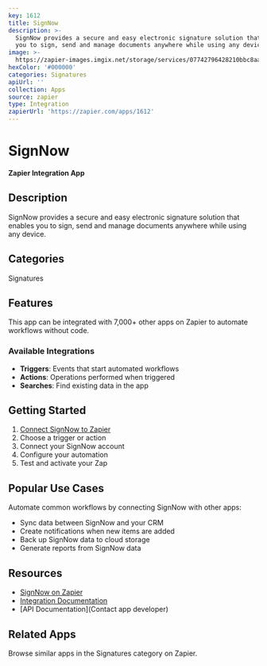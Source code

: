 ```yaml
---
key: 1612
title: SignNow
description: >-
  SignNow provides a secure and easy electronic signature solution that enables
  you to sign, send and manage documents anywhere while using any device.
image: >-
  https://zapier-images.imgix.net/storage/services/07742796428210bbc8aa5e4977ee9b89.png?auto=format%2Ccompress&ixlib=python-3.0.0&q=50
hexColor: '#000000'
categories: Signatures
apiUrl: ''
collection: Apps
source: zapier
type: Integration
zapierUrl: 'https://zapier.com/apps/1612'
---
```

# SignNow

**Zapier Integration App**

## Description

SignNow provides a secure and easy electronic signature solution that enables you to sign, send and manage documents anywhere while using any device.

## Categories

Signatures

## Features

This app can be integrated with 7,000+ other apps on Zapier to automate workflows without code.

### Available Integrations

- **Triggers**: Events that start automated workflows
- **Actions**: Operations performed when triggered
- **Searches**: Find existing data in the app

## Getting Started

1. [Connect SignNow to Zapier](https://zapier.com/apps/1612)
2. Choose a trigger or action
3. Connect your SignNow account
4. Configure your automation
5. Test and activate your Zap

## Popular Use Cases

Automate common workflows by connecting SignNow with other apps:

- Sync data between SignNow and your CRM
- Create notifications when new items are added
- Back up SignNow data to cloud storage
- Generate reports from SignNow data

## Resources

- [SignNow on Zapier](https://zapier.com/apps/1612)
- [Integration Documentation](https://zapier.com/apps/1612/integrations)
- [API Documentation](Contact app developer)

## Related Apps

Browse similar apps in the Signatures category on Zapier.
